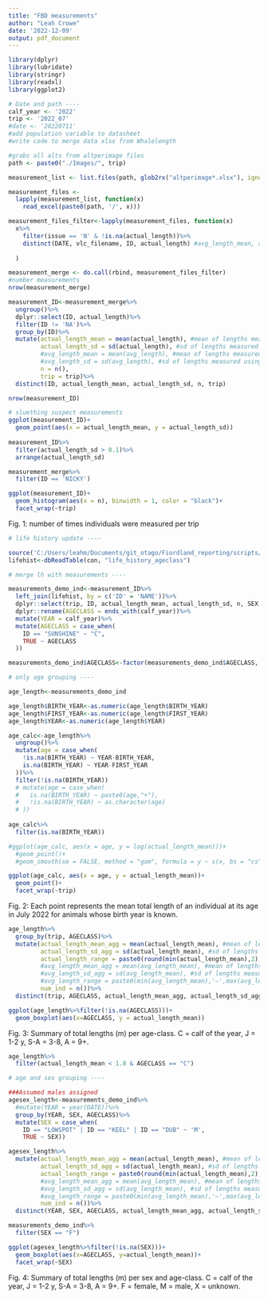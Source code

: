 ```yaml
---
title: "FBD measurements"
author: "Leah Crowe"
date: '2022-12-09'
output: pdf_document
---
```


```r
library(dplyr)
library(lubridate)
library(stringr)
library(readxl)
library(ggplot2)

# Date and path ----
calf_year <- '2022'
trip <- '2022_07'
#date <- '20220711'
#add population variable to datasheet
#write code to merge data xlsx from Whalelength

#grabs all alts from altperimage files
path <- paste0("./Images/", trip)

measurement_list <- list.files(path, glob2rx("altperimage*.xlsx"), ignore.case = TRUE, recursive = T)

measurement_files <-
  lapply(measurement_list, function(x)
    read_excel(paste0(path, '/', x)))

measurement_files_filter<-lapply(measurement_files, function(x)
  x%>%
    filter(issue == 'N' & !is.na(actual_length))%>%
    distinct(DATE, vlc_filename, ID, actual_length) #avg_length_mean, avg_length_sd)
  
  )

measurement_merge <- do.call(rbind, measurement_files_filter)
#number measurements
nrow(measurement_merge)

measurement_ID<-measurement_merge%>%
  ungroup()%>%
  dplyr::select(ID, actual_length)%>%
  filter(ID != 'NA')%>%
  group_by(ID)%>%
  mutate(actual_length_mean = mean(actual_length), #mean of lengths measured using altitude at exact time
         actual_length_sd = sd(actual_length), #sd of lengths measured using altitude at exact time
         #avg_length_mean = mean(avg_length), #mean of lengths measured using averaged altitude +/- 2 sec from exact time
         #avg_length_sd = sd(avg_length), #sd of lengths measured using averaged altitude +/- 2 sec from exact time
         n = n(),
         trip = trip)%>%
  distinct(ID, actual_length_mean, actual_length_sd, n, trip)

nrow(measurement_ID)

# sluething suspect measurements
ggplot(measurement_ID)+
  geom_point(aes(x = actual_length_mean, y = actual_length_sd))
          
measurement_ID%>%
  filter(actual_length_sd > 0.1)%>%
  arrange(actual_length_sd)

measurement_merge%>%
  filter(ID == 'NICKY')
```
```r

ggplot(measurement_ID)+
  geom_histogram(aes(x = n), binwidth = 1, color = "black")+
  facet_wrap(~trip)
```
Fig. 1: number of times individuals were measured per trip
```r
# life history update ----

source('C:/Users/leahm/Documents/git_otago/Fiordland_reporting/scripts/life_history_ageclass update.R', local = TRUE, verbose = F)$value
lifehist<-dbReadTable(con, "life_history_ageclass")

# merge lh with measurements ----

measurements_demo_ind<-measurement_ID%>%
  left_join(lifehist, by = c('ID' = 'NAME'))%>%
  dplyr::select(trip, ID, actual_length_mean, actual_length_sd, n, SEX, BIRTH_YEAR, FIRST_YEAR, ends_with(calf_year))%>%
  dplyr::rename(AGECLASS = ends_with(calf_year))%>%
  mutate(YEAR = calf_year)%>%
  mutate(AGECLASS = case_when(
    ID == "SUNSHINE" ~ "C",
    TRUE ~ AGECLASS
  ))

measurements_demo_ind$AGECLASS<-factor(measurements_demo_ind$AGECLASS, levels = c("C","J","S-A","A"))

# only age grouping ----

age_length<-measurements_demo_ind

age_length$BIRTH_YEAR<-as.numeric(age_length$BIRTH_YEAR)
age_length$FIRST_YEAR<-as.numeric(age_length$FIRST_YEAR)
age_length$YEAR<-as.numeric(age_length$YEAR)

age_calc<-age_length%>%
  ungroup()%>%
  mutate(age = case_when(
    !is.na(BIRTH_YEAR) ~ YEAR-BIRTH_YEAR,
    is.na(BIRTH_YEAR) ~ YEAR-FIRST_YEAR
  ))%>%
  filter(!is.na(BIRTH_YEAR))
  # mutate(age = case_when(
  #   is.na(BIRTH_YEAR) ~ paste0(age,"+"),
  #   !is.na(BIRTH_YEAR) ~ as.character(age)
  # ))
  
age_calc%>%
  filter(is.na(BIRTH_YEAR))
```
```r
#ggplot(age_calc, aes(x = age, y = log(actual_length_mean)))+
  #geom_point()+
  #geom_smooth(se = FALSE, method = "gam", formula = y ~ s(x, bs = "cs"))

ggplot(age_calc, aes(x = age, y = actual_length_mean))+
  geom_point()+
  facet_wrap(~trip)
```
Fig. 2: Each point represents the mean total length of an individual at its age in July 2022 for animals whose birth year is known. 

```r
age_length%>%
  group_by(trip, AGECLASS)%>%
  mutate(actual_length_mean_agg = mean(actual_length_mean), #mean of lengths measured using altitude at exact time
         actual_length_sd_agg = sd(actual_length_mean), #sd of lengths measured using altitude at exact time
         actual_length_range = paste0(round(min(actual_length_mean),2),'–',round(max(actual_length_mean), 2)),
         #avg_length_mean_agg = mean(avg_length_mean), #mean of lengths measured using averaged altitude +/- 2 sec from exact time
         #avg_length_sd_agg = sd(avg_length_mean), #sd of lengths measured using averaged altitude +/- 2 sec from exact time
         #avg_length_range = paste0(min(avg_length_mean),'–',max(avg_length_mean)),
         num_ind = n())%>%
  distinct(trip, AGECLASS, actual_length_mean_agg, actual_length_sd_agg, actual_length_range, num_ind)
```
```r

ggplot(age_length%>%filter(!is.na(AGECLASS)))+
  geom_boxplot(aes(x=AGECLASS, y = actual_length_mean))

```
Fig. 3: Summary of total lengths (m) per age-class. C = calf of the year, J = 1-2 y, S-A = 3-8, A = 9+.

```r

age_length%>%
  filter(actual_length_mean < 1.8 & AGECLASS == "C")

# age and sex grouping ----

###Assumed males assigned
agesex_length<-measurements_demo_ind%>%
  #mutate(YEAR = year(DATE))%>%
  group_by(YEAR, SEX, AGECLASS)%>%
  mutate(SEX = case_when(
    ID == "LOWSPOT" | ID == "KEEL" | ID == "DUB" ~ 'M',
    TRUE ~ SEX))

agesex_length%>%
  mutate(actual_length_mean_agg = mean(actual_length_mean), #mean of lengths measured using altitude at exact time
         actual_length_sd_agg = sd(actual_length_mean), #sd of lengths measured using altitude at exact time
         actual_length_range = paste0(round(min(actual_length_mean),2),'–',round(max(actual_length_mean), 2)),
         #avg_length_mean_agg = mean(avg_length_mean), #mean of lengths measured using averaged altitude +/- 2 sec from exact time
         #avg_length_sd_agg = sd(avg_length_mean), #sd of lengths measured using averaged altitude +/- 2 sec from exact time
         #avg_length_range = paste0(min(avg_length_mean),'–',max(avg_length_mean)),
         num_ind = n())%>%
  distinct(YEAR, SEX, AGECLASS, actual_length_mean_agg, actual_length_sd_agg, actual_length_range, num_ind)

measurements_demo_ind%>%
  filter(SEX == "F")
```
```r
ggplot(agesex_length%>%filter(!is.na(SEX)))+
  geom_boxplot(aes(x=AGECLASS, y=actual_length_mean))+
  facet_wrap(~SEX)
```
Fig. 4: Summary of total lengths (m) per sex and age-class. C = calf of the year, J = 1-2 y, S-A = 3-8, A = 9+. F = female, M = male, X = unknown.